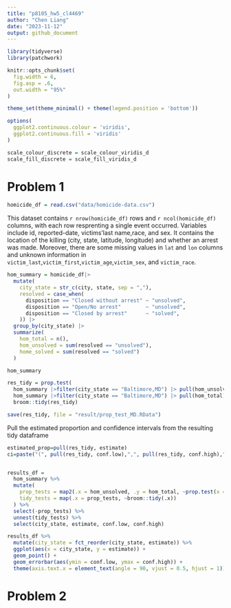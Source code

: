 ```yaml
---
title: "p8105_hw5_cl4469"
author: "Chen Liang"
date: "2023-11-12"
output: github_document
---
```


```r
library(tidyverse)
library(patchwork)

knitr::opts_chunk$set(
  fig.width = 6,
  fig.asp = .6,
  out.width = "95%"
)

theme_set(theme_minimal() + theme(legend.position = 'bottom'))

options(
  ggplot2.continuous.colour = 'viridis',
  ggplot2.continuous.fill = 'viridis'
)

scale_colour_discrete = scale_colour_viridis_d
scale_fill_discrete = scale_fill_viridis_d
```

# Problem 1
```r
homicide_df = read.csv("data/homicide-data.csv")
```
This dataset contains `r nrow(homicide_df)` rows and `r ncol(homicide_df)` columns, with each row resprenting a single event occurred. Variables include id, reported-date, victims'last name,race, and sex. It contains the location of the killing (city, state, latitude, longitude) and whether an arrest was made. Moreover, there are some missing values in `lat` and `lon` columns and unknown information in `victim_last`,`victim_first`,`victim_age`,`victim_sex`, and `victim_race`.

```r
hom_summary = homicide_df|>
  mutate(
    city_state = str_c(city, state, sep = ","),
    resolved = case_when(
      disposition == "Closed without arrest" ~ "unsolved",
      disposition == "Open/No arrest"        ~ "unsolved",
      disposition == "Closed by arrest"      ~ "solved",
    )) |>
  group_by(city_state) |>
  summarize(
    hom_total = n(),
    hom_unsolved = sum(resolved == "unsolved"),
    home_solved = sum(resolved == "solved")
  )

hom_summary
```

```r
res_tidy = prop.test(
  hom_summary |>filter(city_state == "Baltimore,MD") |> pull(hom_unsolved), 
  hom_summary |>filter(city_state == "Baltimore,MD") |> pull(hom_total)) |>
  broom::tidy(res_tidy)

save(res_tidy, file = "result/prop_test_MD.RData")
```

Pull the estimated proportion and confidence intervals from the resulting tidy dataframe
```r
estimated_prop=pull(res_tidy, estimate)
ci=paste("(", pull(res_tidy, conf.low),",", pull(res_tidy, conf.high),")")
```

```r

```


```r
results_df = 
  hom_summary %>% 
  mutate(
    prop_tests = map2(.x = hom_unsolved, .y = hom_total, ~prop.test(x = .x, n = .y)),
    tidy_tests = map(.x = prop_tests, ~broom::tidy(.x))
  ) %>% 
  select(-prop_tests) %>% 
  unnest(tidy_tests) %>% 
  select(city_state, estimate, conf.low, conf.high)
```

```r
results_df %>% 
  mutate(city_state = fct_reorder(city_state, estimate)) %>% 
  ggplot(aes(x = city_state, y = estimate)) +
  geom_point() + 
  geom_errorbar(aes(ymin = conf.low, ymax = conf.high)) + 
  theme(axis.text.x = element_text(angle = 90, vjust = 0.5, hjust = 1))
```

# Problem 2

